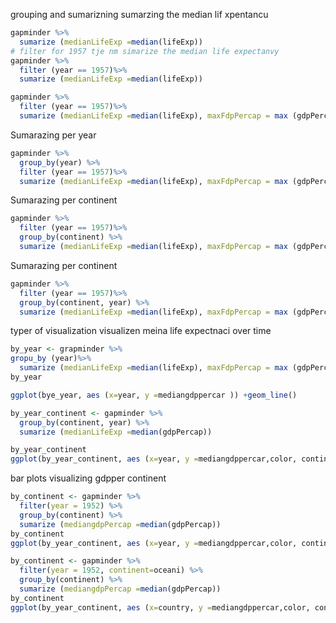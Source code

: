 grouping and sumarizning
sumarzing the median lif xpentancu

```r
gapminder %>%
  sumarize (medianLifeExp =median(lifeExp))
# filter for 1957 tje nm simarize the median life expectanvy 
gapminder %>%
  filter (year == 1957)%>%
  sumarize (medianLifeExp =median(lifeExp))

gapminder %>%
  filter (year == 1957)%>%
  sumarize (medianLifeExp =median(lifeExp), maxFdpPercap = max (gdpPercap ))
```

Sumarazing per year
```r
gapminder %>%
  group_by(year) %>%
  filter (year == 1957)%>%
  sumarize (medianLifeExp =median(lifeExp), maxFdpPercap = max (gdpPercap ))
```

Sumarazing per continent
```r
gapminder %>%
  filter (year == 1957)%>%
  group_by(continent) %>%
  sumarize (medianLifeExp =median(lifeExp), maxFdpPercap = max (gdpPercap ))
```

Sumarazing per continent
```r
gapminder %>%
  filter (year == 1957)%>%
  group_by(continent, year) %>%
  sumarize (medianLifeExp =median(lifeExp), maxFdpPercap = max (gdpPercap ))
```

typer of visualization
visualizen meina life expectnaci over time

```r
by_year <- grapminder %>%
gropu_by (year)%>%
  sumarize (medianLifeExp =median(lifeExp), maxFdpPercap = max (gdpPercap ))
by_year

ggplot(bye_year, aes (x=year, y =mediangdppercar )) +geom_line()
```


```r
by_year_continent <- gapminder %>%
  group_by(continent, year) %>%
  sumarize (medianLifeExp =median(gdpPercap))

by_year_continent
ggplot(by_year_continent, aes (x=year, y =mediangdppercar,color, continent )) +geom_line()

```
bar plots
visualizing gdpper continent
```r
by_continent <- gapminder %>%
  filter(year = 1952) %>%
  group_by(continent) %>%
  sumarize (mediangdpPercap =median(gdpPercap))
by_continent
ggplot(by_year_continent, aes (x=year, y =mediangdppercar,color, continent )) +geom_col()

```

```r
by_continent <- gapminder %>%
  filter(year = 1952, continent=oceani) %>%
  group_by(continent) %>%
  sumarize (mediangdpPercap =median(gdpPercap))
by_continent
ggplot(by_year_continent, aes (x=country, y =mediangdppercar,color, continent )) +geom_col()


```







